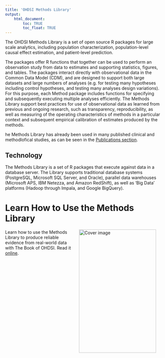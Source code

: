 ```yaml
---
title: 'OHDSI Methods Library'
output: 
    html_document:
        toc: TRUE
        toc_float: TRUE
---
```


The OHDSI Methods Library is a set of open source R packages for large scale analytics, including population characterization, population-level causal effect estimation, and patient-level prediction.

The packages offer R functions that together can be used to perform an observation study from data to estimates and supporting statistics, figures, and tables. The packages interact directly with observational data in the Common Data Model (CDM),  and are designed to support both large datasets and large numbers of analyses (e.g. for testing many hypotheses including control hypotheses, and testing many analyses design variations). For this purpose, each Method package includes functions for specifying and subsequently executing multiple analyses efficiently. The Methods Library support best practices for use of observational data as learned from previous and ongoing research, such as transparency, reproducibility, as well as measuring of the operating characteristics of methods in a particular context and subsequent empirical calibration of estimates produced by the methods.

he Methods Library has already been used in many published clinical and methodlofical studies, as can be seen in the [Publications section](publications.html).

## Technology

The Methods Library is a set of R packages that execute against data in a database server. The Library supports traditional database systems (PostgreSQL, Microsoft SQL Server, and Oracle), parallel data warehouses (Microsoft APS, IBM Netezza, and Amazon RedShift), as well as 'Big Data' platforms (Hadoop through Impala, and Google BigQuery). 


# Learn How to Use the Methods Library

<a href="http://book.ohdsi.org"><img src="images/book.png" width="250" height="400" alt="Cover image" align="right" style="margin: 0 1em 0 1em" /></a> Learn how to use the Methods Library to produce reliable evidence from real-world data with The Book of OHDSI. Read it <a href="http://book.ohdsi.org">online</a>.
